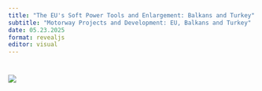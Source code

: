 ```yaml
---
title: "The EU's Soft Power Tools and Enlargement: Balkans and Turkey"
subtitle: "Motorway Projects and Development: EU, Balkans and Turkey"
date: 05.23.2025
format: revealjs
editor: visual
---
```


# ![](images/week%2010-01.png)
